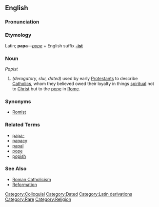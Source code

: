 ==English==

===Pronunciation===
{{substub}}

===Etymology===
Latin; '''papa'''&mdash;''[[pope]]'' + English suffix '''[[-ist]]'''

===Noun===
''Papist''

# ''(derogatory, slur, dated)'' used by early [[Protestant]]s to describe [[Catholic]]s, whom they believed owed their loyalty in things [[spiritual]] not to [[Christ]] but to the [[pope]] in [[Rome]].

===Synonyms===
* [[Romist]]

===Related Terms===
* [[papa-]]
* [[papacy]]
* [[papal]]
* [[pope]]
* [[popish]]

===See Also===
* [[Roman Catholicism]]
* [[Reformation]]

[[Category:Colloquial]]
[[Category:Dated]]
[[Category:Latin derivations]]
[[Category:Rare]]
[[Category:Religion]]